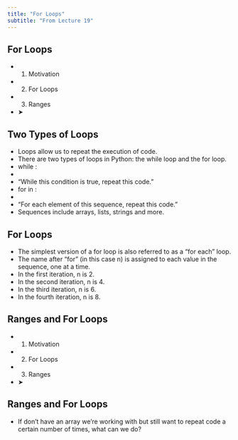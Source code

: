 ```yaml
---
title: "For Loops"
subtitle: "From Lecture 19"
---
```


## For Loops

- 1. Motivation
- 2. For Loops
- 3. Ranges
- ➤

## Two Types of Loops

- Loops allow us to repeat the execution of code.
- There are two types of loops in Python: the while loop and the for loop.
- while <boolean expression>:
- <while body>
- “While this condition is true, repeat this code.”
- for <elem> in <sequence>:
- <for body>
- “For each element of this sequence, repeat this code.”
- Sequences include arrays, lists, strings and more.

## For Loops

- The simplest version of a for loop is also referred to as a “for each” loop.
- The name after “for” (in this case n) is assigned to each value in the sequence, one at a time.
- In the first iteration, n is 2.
- In the second iteration, n is 4.
- In the third iteration, n is 6.
- In the fourth iteration, n is 8.

## Ranges and For Loops

- 1. Motivation
- 2. For Loops
- 3. Ranges
- ➤

## Ranges and For Loops

- If don’t have an array we’re working with but still want to repeat code a certain number of times, what can we do?


